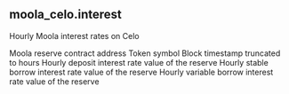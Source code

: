 ## moola_celo.interest 
Hourly Moola interest rates on Celo

<ParamField path="reserve">
Moola reserve contract address
</ParamField>
<ParamField path="symbol">
Token symbol
</ParamField>
<ParamField path="evt_block_hour">
Block timestamp truncated to hours
</ParamField>
<ParamField path="deposit_apy">
Hourly deposit interest rate value of the reserve
</ParamField>
<ParamField path="stable_borrow_apy">
Hourly stable borrow interest rate value of the reserve
</ParamField>
<ParamField path="variable_borrow_apy">
Hourly variable borrow interest rate value of the reserve
</ParamField>
